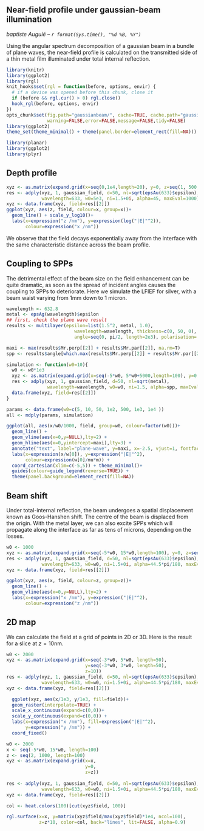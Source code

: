 ## Near-field profile under gaussian-beam illumination
_baptiste Auguié -- `r format(Sys.time(), "%d %B, %Y")`_

Using the angular spectrum decomposition of a gaussian beam in a bundle of plane waves, the near-field profile is calculated on the transmitted side of a thin metal film illuminated under total internal reflection.

```r
library(knitr)
library(ggplot2)
library(rgl)
knit_hooks$set(rgl = function(before, options, envir) {
  # if a device was opened before this chunk, close it
  if (before && rgl.cur() > 0) rgl.close()
  hook_rgl(before, options, envir)
})
opts_chunk$set(fig.path="gaussianbeam/", cache=TRUE, cache.path="gaussian/",
               warning=FALSE,error=FALSE,message=FALSE,tidy=FALSE)
library(ggplot2)
theme_set(theme_minimal() + theme(panel.border=element_rect(fill=NA)))
```

```r
library(planar)
library(ggplot2)
library(plyr)
```

## Depth profile

```r
xyz <- as.matrix(expand.grid(x=seq(0,1e4,length=20), y=0, z=seq(1, 500, length=50)))
res <- adply(xyz, 1, gaussian_field, d=50, nl=sqrt(epsAu(633)$epsilon),
             wavelength=633, w0=5e3, ni=1.5+0i, alpha=45, maxEval=1000)
xyz <- data.frame(xyz, field=res[[2]])
ggplot(xyz, aes(z, field, colour=x, group=x))+
  geom_line() + scale_y_log10()+
  labs(x=expression("z /nm"), y=expression(log("|E|"^2)), 
       colour=expression("x /nm")) 

```
We observe that the field decays exponentially away from the interface with the same characteristic distance across the beam profile.

## Coupling to SPPs

The detrimental effect of the beam size on the field enhancement can be quite dramatic, as soon as the spread of incident angles causes the coupling to SPPs to deteriorate. Here we simulate the LFIEF for silver, with a beam waist varying from 1mm down to 1 micron.

```r
wavelength <- 632.8
metal <- epsAg(wavelength)$epsilon
## first, check the plane wave result
results <- multilayer(epsilon=list(1.5^2, metal, 1.0),
                         wavelength=wavelength, thickness=c(0, 50, 0), d=1,
                         angle=seq(0, pi/2, length=2e3), polarisation='p')

maxi <- max(results$Mr.perp[[2]] + results$Mr.par[[2]], na.rm=T)
spp <- results$angle[which.max(results$Mr.perp[[2]] + results$Mr.par[[2]])]

simulation <- function(w0=10){
  w0 <- w0*1e3
  xyz <- as.matrix(expand.grid(x=seq(-5*w0, 5*w0+5000,length=100), y=0, z=seq(1)))
  res <- adply(xyz, 1, gaussian_field, d=50, nl=sqrt(metal),
               wavelength=wavelength, w0=w0, ni=1.5, alpha=spp, maxEval=2000)
  data.frame(xyz, field=res[[2]])
}

params <- data.frame(w0=c(5, 10, 50, 1e2, 500, 1e3, 1e4 ))
all <- mdply(params, simulation)

ggplot(all, aes(x/w0/1000, field, group=w0, colour=factor(w0)))+
  geom_line() + 
  geom_vline(aes(x=0,y=NULL),lty=2) +
  geom_hline(aes(x=0,yintercept=maxi),lty=3) +
  annotate("text", label="plane-wave", y=maxi, x=-2.5, vjust=1, fontface="italic") +
  labs(x=expression(x/w[0]), y=expression("|E|"^2), 
       colour=expression(w[0]/mu*m)) +
  coord_cartesian(xlim=c(-5,5)) + theme_minimal()+
  guides(colour=guide_legend(reverse=TRUE)) +
  theme(panel.background=element_rect(fill=NA))
```

## Beam shift
Under total-internal reflection, the beam undergoes a spatial displacement known as Goos-Hanshen shift. The centre of the beam is displaced from the origin. With the metal layer, we can also excite SPPs which will propagate along the interface as far as tens of microns, depending on the losses.

```r
w0 <- 1000
xyz <- as.matrix(expand.grid(x=seq(-5*w0, 15*w0,length=100), y=0, z=seq(0, 500, by=50)))
res <- adply(xyz, 1, gaussian_field, d=50, nl=sqrt(epsAu(633)$epsilon),
             wavelength=633, w0=w0, ni=1.5+0i, alpha=44.5*pi/180, maxEval=2000)
xyz <- data.frame(xyz, field=res[[2]])

ggplot(xyz, aes(x, field, colour=z, group=z))+
  geom_line() +
  geom_vline(aes(x=0,y=NULL),lty=2) +
  labs(x=expression("x /nm"), y=expression("|E|"^2), 
       colour=expression("z /nm")) 
```

## 2D map

We can calculate the field at a grid of points in 2D or 3D. Here is the result for a slice at $z=10$nm.

```r
w0 <- 2000
xyz <- as.matrix(expand.grid(x=seq(-3*w0, 5*w0, length=50), 
                             y=seq(-3*w0, 3*w0, length=50),
                             z=10))
res <- adply(xyz, 1, gaussian_field, d=50, nl=sqrt(epsAu(633)$epsilon),
             wavelength=633, w0=w0, ni=1.5+0i, alpha=44.5*pi/180, maxEval=500)
xyz <- data.frame(xyz, field=res[[2]])

  ggplot(xyz, aes(x/1e3, y/1e3, fill=field))+
  geom_raster(interpolate=TRUE) +
  scale_x_continuous(expand=c(0,0))+
  scale_y_continuous(expand=c(0,0)) +
  labs(x=expression("x /nm"), fill=expression("|E|"^2), 
       y=expression("y /nm")) +
  coord_fixed()

```

```r
w0 <- 2000
x <- seq(-5*w0, 15*w0, length=100)
z <- seq(2, 1000, length=100)
xyz <- as.matrix(expand.grid(x=x, 
                             y=0, 
                             z=z))
                             
res <- adply(xyz, 1, gaussian_field, d=50, nl=sqrt(epsAu(633)$epsilon),
             wavelength=633, w0=w0, ni=1.5+0i, alpha=44.5*pi/180, maxEval=500)
xyz <- data.frame(xyz, field=res[[2]])

col <- heat.colors(100)[cut(xyz$field, 100)]

rgl.surface(x=x, y=matrix(xyz$field/max(xyz$field)*1e4, ncol=100), 
            z=z*10, color=col, back="lines", lit=FALSE, alpha=0.9)
```




